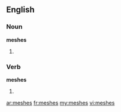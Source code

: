 ==English==

===Noun===
'''meshes'''

# {{plural of|[[mesh]]}}

===Verb===
'''meshes'''

# {{third person singular of|[[mesh]]}}

[[ar:meshes]]
[[fr:meshes]]
[[my:meshes]]
[[vi:meshes]]